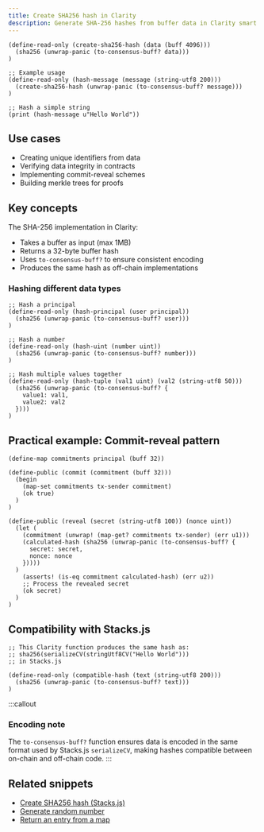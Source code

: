 ```yaml
---
title: Create SHA256 hash in Clarity
description: Generate SHA-256 hashes from buffer data in Clarity smart contracts
---
```


```clarity
(define-read-only (create-sha256-hash (data (buff 4096)))
  (sha256 (unwrap-panic (to-consensus-buff? data)))
)

;; Example usage
(define-read-only (hash-message (message (string-utf8 200)))
  (create-sha256-hash (unwrap-panic (to-consensus-buff? message)))
)

;; Hash a simple string
(print (hash-message u"Hello World"))
```

## Use cases

- Creating unique identifiers from data
- Verifying data integrity in contracts
- Implementing commit-reveal schemes
- Building merkle trees for proofs

## Key concepts

The SHA-256 implementation in Clarity:

- Takes a buffer as input (max 1MB)
- Returns a 32-byte buffer hash
- Uses `to-consensus-buff?` to ensure consistent encoding
- Produces the same hash as off-chain implementations

### Hashing different data types

```clarity
;; Hash a principal
(define-read-only (hash-principal (user principal))
  (sha256 (unwrap-panic (to-consensus-buff? user)))
)

;; Hash a number
(define-read-only (hash-uint (number uint))
  (sha256 (unwrap-panic (to-consensus-buff? number)))
)

;; Hash multiple values together
(define-read-only (hash-tuple (val1 uint) (val2 (string-utf8 50)))
  (sha256 (unwrap-panic (to-consensus-buff? {
    value1: val1,
    value2: val2
  })))
)
```

## Practical example: Commit-reveal pattern

```clarity
(define-map commitments principal (buff 32))

(define-public (commit (commitment (buff 32)))
  (begin
    (map-set commitments tx-sender commitment)
    (ok true)
  )
)

(define-public (reveal (secret (string-utf8 100)) (nonce uint))
  (let (
    (commitment (unwrap! (map-get? commitments tx-sender) (err u1)))
    (calculated-hash (sha256 (unwrap-panic (to-consensus-buff? {
      secret: secret,
      nonce: nonce
    }))))
  )
    (asserts! (is-eq commitment calculated-hash) (err u2))
    ;; Process the revealed secret
    (ok secret)
  )
)
```

## Compatibility with Stacks.js

```clarity
;; This Clarity function produces the same hash as:
;; sha256(serializeCV(stringUtf8CV("Hello World")))
;; in Stacks.js

(define-read-only (compatible-hash (text (string-utf8 200)))
  (sha256 (unwrap-panic (to-consensus-buff? text)))
)
```



:::callout
### Encoding note
The `to-consensus-buff?` function ensures data is encoded in the same format used by Stacks.js `serializeCV`, making hashes compatible between on-chain and off-chain code.
:::

## Related snippets

- [Create SHA256 hash (Stacks.js)](/resources/snippets/create-sha256-hash-stacks-js)
- [Generate random number](/resources/snippets/generate-random-number)
- [Return an entry from a map](/resources/snippets/return-an-entry-from-a-map)